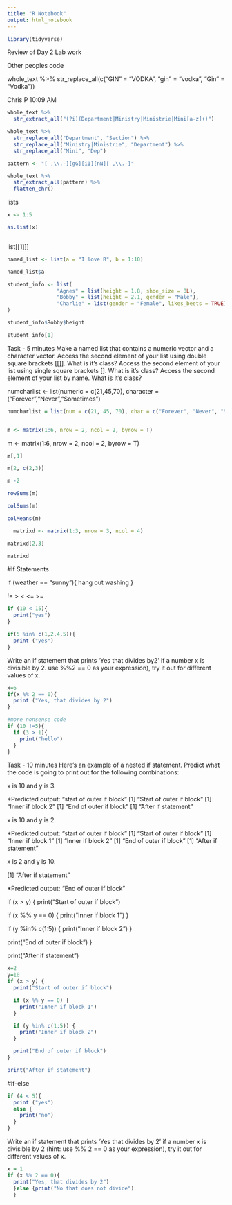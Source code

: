 ```yaml
---
title: "R Notebook"
output: html_notebook
---
```


```r
library(tidyverse)
```

Review of Day 2 Lab work


Other peoples code

whole_text %>% 
  str_replace_all(c("GIN" = "VODKA", "gin" = "vodka", "Gin" = "Vodka"))

Chris P  10:09 AM
```r
whole_text %>% 
  str_extract_all("(?i)(Department|Ministry|Ministrie|Mini[a-z]+)")
```

```r
whole_text %>%
  str_replace_all("Department", "Section") %>%
  str_replace_all("Ministry|Ministrie", "Department") %>%
  str_replace_all("Mini", "Dep") 
```

```r
pattern <- "[ ,\\.-][gG][iI][nN][ ,\\.-]"

whole_text %>%
  str_extract_all(pattern) %>%
  flatten_chr()
```


lists

```r
x <- 1:5

as.list(x)
```

```r

```

list[[1]]]

```r
named_list <- list(a = "I love R", b = 1:10)

```
```r
named_list$a

```

```r
student_info <- list(
                "Agnes" = list(height = 1.8, shoe_size = 8L),
                "Bobby" = list(height = 2.1, gender = "Male"),
                "Charlie" = list(gender = "Female", likes_beets = TRUE)
)
```

```r
student_info$Bobby$height

student_info[1]
```
Task - 5 minutes
Make a named list that contains a numeric vector and a character vector.
Access the second element of your list using double square brackets [[]]. What is it’s class?
Access the second element of your list using single square brackets []. What is it’s class?
Access the second element of your list by name. What is it’s class?

numcharlist <- list(numeric = c(21,45,70), character = ("Forever","Never","Sometimes")
```r
numcharlist = list(num = c(21, 45, 70), char = c("Forever", "Never", "Sometimes"))
```
```r

```
```r
m <- matrix(1:6, nrow = 2, ncol = 2, byrow = T)
```

m <- matrix(1:6, nrow = 2, ncol = 2, byrow = T)
```r
m[,1]
```
```r
m[2, c(2,3)]
```

```r
m -2
```
```r
rowSums(m)
```

```r
colSums(m)

```
```r
colMeans(m)
```
```r

  matrixd <- matrix(1:3, nrow = 3, ncol = 4)
```

```r
matrixd[2,3] 
```

```r
matrixd
```

#If Statements

if (weather == "sunny"){
    hang out washing
}

!=
>
<
<=
>=

```r
if (10 < 15){
  print("yes")
}
```

```r
if(5 %in% c(1,2,4,5)){
  print ("yes")
}
```

Write an if statement that prints 'Yes that divides by2' if a number x is divisible by 2. 
use %%2 == 0 as your expression), try it out for different values of x.

```r
x=6
if(x %% 2 == 0){
  print ("Yes, that divides by 2")
}

```

```r
#more nonsense code
if (10 !=5){
  if (3 > 1){
    print("hello")
  }
}
```
Task - 10 minutes
Here’s an example of a nested if statement. Predict what the code is going to print out for the following combinations:

x is 10 and y is 3.

*Predicted output: "start of outer if block" 
[1] "Start of outer if block"
[1] "Inner if block 2"
[1] "End of outer if block"
[1] "After if statement"

x is 10 and y is 2.

*Predicted output: "start of outer if block"
[1] "Start of outer if block"
[1] "Inner if block 1"
[1] "Inner if block 2"
[1] "End of outer if block"
[1] "After if statement"

x is 2 and y is 10.

[1] "After if statement"

*Predicted output: "End of outer if block"

if (x > y) {
  print("Start of outer if block")

  if (x %% y == 0) {
    print("Inner if block 1")
  }

  if (y %in% c(1:5)) {
    print("Inner if block 2")
  }

  print("End of outer if block")
}

print("After if statement")


```r
x=2
y=10
if (x > y) {
  print("Start of outer if block")

  if (x %% y == 0) {
    print("Inner if block 1")
  }

  if (y %in% c(1:5)) {
    print("Inner if block 2")
  }

  print("End of outer if block")
}

print("After if statement")
```


#if-else

```r
if (4 < 5){
  print ("yes")
  else {
    print("no")
  }
}
```

Write an if statement that prints ‘Yes that divides by 2’ if a number x is divisible by 2 (hint: use %% 2 == 0 as your expression), try it out for different values of x.

```r
x = 1
if (x %% 2 == 0){
  print("Yes, that divides by 2")
  }else {print("No that does not divide")
  }

```

